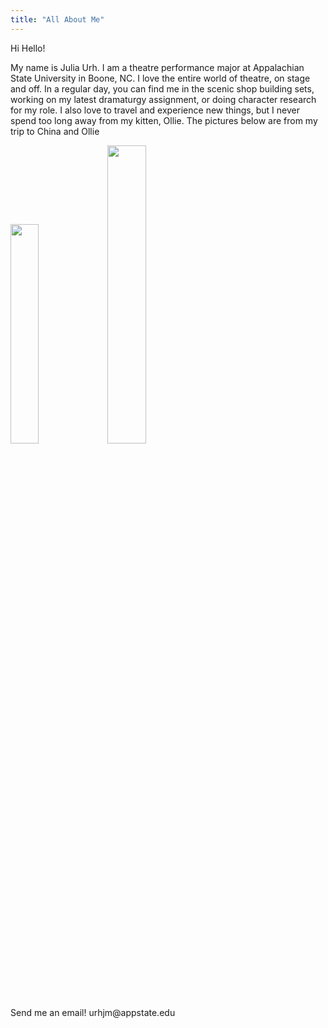 ```yaml
---
title: "All About Me"
---
```


Hi Hello!

My name is Julia Urh. I am a theatre performance major at Appalachian State University in Boone, NC. I love the entire world of theatre, on stage and off. In a regular day, you can find me in the scenic shop building sets, working on my latest dramaturgy assignment, or doing character research for my role. I also love to travel and experience new things, but I never spend too long away from my kitten, Ollie. The pictures below are from my trip to China and Ollie

<img src = "2018-08-03 10.02.55 2.jpg" width = 30%>
<img src = "received_335797430289078.jpeg" width = 35%>


Send me an email! urhjm@appstate.edu
